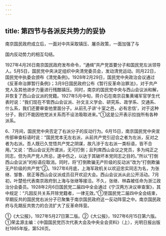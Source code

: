 ```yaml
---
---
---
```

title: 第四节与各派反共势力的妥协
---



南京国民政府成立后，一面对中共采取镇压、屠杀政策，一面加强了与

国内反动势力的相互勾结。

1927年4月26日南京国民政府发布命令，“通缉”共产党首要分子和国民党左派领导人。5月5日，国民党中央决定组织中央清党委员会，发动清党运动。同月22日，国民党中执委会颁布《清党条例》。1928年2月29日，国民党中央政治会议通过《反革命治罪暂行条例》；3月9日国民政府公布《暂行反革命治罪法》，对于共产党人及其他进步力量进行残酷镇压。同时，南京的国民党中央与西山会议派和解，并恢复了西山会议派的党籍。1927年5月中旬，蒋介石在南京召集黄埔军官学生代表时说：“我们现在不管西山会议派、孙文主义学会、研究系、政学系、交通系、什么系，我们还要审查他里面分子。从前孔子讲‘十室之邑，必有忠信’，对于这种分子，我们不能因他党派关系而不设法吸取进来。”①这是公开表示拉拢所有各种派系。

6、7月间，国民党中央否定了右派分子的反动行为。6月15日，南京国民党中央宣传部审查标语时说：“国民党本无左右派，从前共产党引迎合之者为左派，反对之者为右派。吾人既已久觉悟共产党之阴谋，故凡涉于左右派一类标语，皆不合用。”又说：“西山会议无所谓派，无可打倒；且列席西山会议之党员，多为纯正之同志，但为共产党人所忌，遂中伤之，以达于其破坏本党同志之目的。”所以“打倒西山会议派”的标语应取消。同时，将“打倒欺骗无产阶级的反动派”改为“打倒欺骗无产阶级的共产党”②。1927年6月底，上海军政机关以欢迎忠实同志为名，为张继、邹鲁、居正等西山会议派成员召开欢迎大会。西山会议派从此公开活动。7月初，叶楚伧代表南京政府到上海与张继等接洽。不久，张继、林森被任命为浙江政治分会委员。1928年2月6日国民党二届四中全会通过《宁汉两方决议审查案》，其中规定：“凡因反共关系开除党籍者，一律无效。”①至国民党二届四中全会结束，早期反共的国民党右派分子已聚集于南京国民政府这一反动阵营之中。南京国民政府与先期反共势力的合流扩大了反革命阵营。

①《大公报》，1927年5月27日第二版。②《大公报》，1927年6月15日第六版。①荣孟源主编：《中国国民党历次代表大会及中央全会资料》（上），光明日报出版社1985年版，第526页。